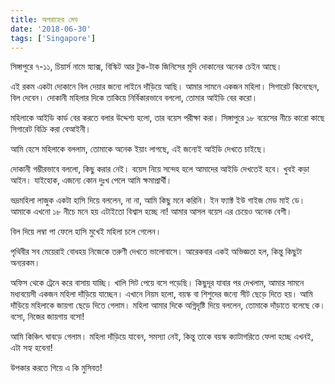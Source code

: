 ```yaml
---
title: অপরাহ্নের মেঘ
date: '2018-06-30'
tags: ['Singapore']
---
```


সিঙ্গাপুরে ৭-১১, চিয়ার্স নামে স্ন্যাক্স, বিস্কিট আর টুক-টাক জিনিসের মুদি দোকানের অনেক চেইন আছে।

 

এই রকম একটা দোকানে বিল দেয়ার জন্যে লাইনে দাঁড়িয়ে আছি। আমার সামনে একজন মহিলা। সিগারেট কিনেছেন, বিল দেবেন। দোকানী মহিলার দিকে তাকিয়ে নির্বিকারভাবে বললো, তোমার আইডি বের করো।

 

মহিলাকে আইডি কার্ড বের করতে বলার উদ্দেশ্য হলো, তার বয়েস পরীক্ষা করা। সিঙ্গাপুরে ১৮ বয়েসের নীচে কারো কাছে সিগারেট বিক্রি করা বেআইনী।

 

আমি হেসে মহিলাকে বললাম, তোমাকে অনেক ইয়াং লাগছে, এই জন্যেই আইডি দেখতে চাইছে।

 

দোকানী গম্ভীরভাবে বললো, কিছু করার নেই। বয়েস নিয়ে সন্দেহ হলে আমাদের আইডি দেখতেই হবে। খুবই কড়া আইন। যাইহোক, এজন্যে কোন দুঃখ পেলে আমি ক্ষমাপ্রার্থী।

 

ভদ্রমহিলা লাজুক একটা হাসি দিয়ে বললেন, না না, আমি কিছু মনে করিনি। ইন ফ্যাক্ট ইউ গাইজ মেড মাই ডে। আমাকে এখনো ১৮ নীচে মনে হয় এটাইতো বিশ্বাস হচ্ছে না! আমার আসল বয়েস এর চেয়েও অনেক বেশী।

 

বিল দিয়ে লম্বা পা ফেলে হাসি মুখেই মহিলা চলে গেলেন।

 

পৃথিবীর সব মেয়েরাই বোধহয় নিজেকে তরুণী দেখতে ভালোবাসে। আরেকবার একই অভিজ্ঞতা হল, কিন্তু কিছুটা অন্যরকম।

 

অফিস থেকে ট্রেনে করে বাসায় যাচ্ছি। খালি সিট পেয়ে বসে পড়েছি। কিছুদূর যাবার পর দেখলাম, আমার সামনে মধ্যবয়েসী একজন মহিলা দাঁড়িয়ে যাচ্ছেন। এখানে নিয়ম হলো, বয়স্ক বা শিশুদের জন্যে সীট ছেড়ে দিতে হয়। আমি দাঁড়িয়ে মহিলাকে জায়গা ছেড়ে দিতে গেলাম। মহিলা আমার দিকে অগ্নিদৃষ্টি দিয়ে বললেন, তোমাকে দাঁড়াতে বলেছে কে। বসো, নিজের জায়গায় বসো!

 

আমি কিঞ্চিৎ ঘাবড়ে গেলাম। মহিলা দাঁড়িয়ে যাবেন, সমস্যা নেই, কিন্তু তাকে বয়স্ক ক্যাটাগরিতে ফেলা হচ্ছে এখনই, এটা সহ্য হবেনা!

 

উপকার করতে গিয়ে এ কি মুসিবত!
